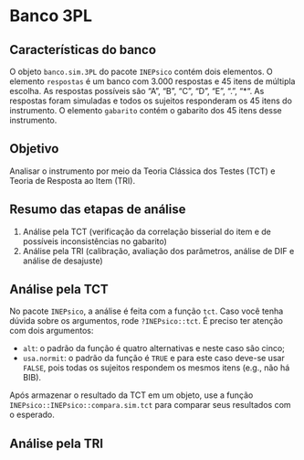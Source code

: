 # Banco 3PL

## Características do banco

O objeto `banco.sim.3PL` do pacote `INEPsico` contém dois elementos. O elemento `respostas` é um banco com 3.000 respostas e 45 itens de múltipla escolha. As respostas possíveis são "A", "B", "C", "D", "E", ".", "*". As respostas foram simuladas e todos os sujeitos responderam os 45 itens do instrumento. O elemento `gabarito` contém o gabarito dos 45 itens desse instrumento.

## Objetivo

Analisar o instrumento por meio da Teoria Clássica dos Testes (TCT) e Teoria de Resposta ao Item (TRI).

## Resumo das etapas de análise

1. Análise pela TCT (verificação da correlação bisserial do item e de possíveis inconsistências no gabarito)
2. Análise pela TRI (calibração, avaliação dos parâmetros, análise de DIF e análise de desajuste)

## Análise pela TCT

No pacote `INEPsico`, a análise é feita com a função `tct`. Caso você tenha dúvida sobre os argumentos, rode `?INEPsico::tct`. É preciso ter atenção com dois argumentos:

* `alt`: o padrão da função é quatro alternativas e neste caso são cinco;
* `usa.normit`: o padrão da função é `TRUE` e para este caso deve-se usar `FALSE`, pois todas os sujeitos respondem os mesmos itens (e.g., não há BIB).

Após armazenar o resultado da TCT em um objeto, use a função `INEPsico::INEPsico::compara.sim.tct` para comparar seus resultados com o esperado.

## Análise pela TRI

